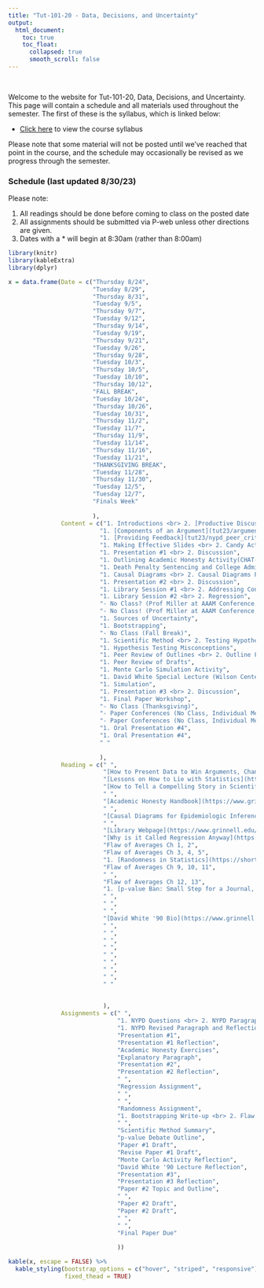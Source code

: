 ```yaml
---
title: "Tut-101-20 - Data, Decisions, and Uncertainty"
output:
  html_document:
    toc: true
    toc_float:
      collapsed: true
      smooth_scroll: false
---
```


$~$

Welcome to the website for Tut-101-20, Data, Decisions, and Uncertainty. This page will contain a schedule and all materials used throughout the semester. The first of these is the syllabus, which is linked below:

- [Click here](syllabusTut23.html) to view the course syllabus

Please note that some material will not be posted until we've reached that point in the course, and the schedule may occasionally be revised as we progress through the semester.

### Schedule (last updated 8/30/23)

Please note:

1. All readings should be done before coming to class on the posted date
2. All assignments should be submitted via P-web unless other directions are given.
3. Dates with a $*$ will begin at 8:30am (rather than 8:00am)

```r
library(knitr)
library(kableExtra)
library(dplyr)

x = data.frame(Date = c("Thursday 8/24", 
                        "Tuesday 8/29",
                        "Thursday 8/31",
                        "Tuesday 9/5",
                        "Thursday 9/7",
                        "Tuesday 9/12",
                        "Thursday 9/14",
                        "Tuesday 9/19",
                        "Thursday 9/21",
                        "Tuesday 9/26",
                        "Thursday 9/28",
                        "Tuesday 10/3",
                        "Thursday 10/5",
                        "Tuesday 10/10",
                        "Thursday 10/12",
                        "FALL BREAK",
                        "Tuesday 10/24",
                        "Thursday 10/26",
                        "Tuesday 10/31",
                        "Thursday 11/2",
                        "Tuesday 11/7",
                        "Thursday 11/9",
                        "Tuesday 11/14",
                        "Thursday 11/16",
                        "Tuesday 11/21",
                        "THANKSGIVING BREAK",
                        "Tuesday 11/28",
                        "Thursday 11/30",
                        "Tuesday 12/5",
                        "Tuesday 12/7",
                        "Finals Week"
                        
                        ), 
               Content = c("1. Introductions <br> 2. [Productive Discussions](tut23/rf.pdf) <br> 3. [Discussion](tut23/discussion1.html)", 
                          "1. [Components of an Argument](tut23/arguments.pdf) <br> 2. [Descriptive Statistics](tut23/desc_v2.html) <br> 3. [NYPD Activity](tut23/nypd.html)",
                          "1. [Providing Feedback](tut23/nypd_peer_critiques.html) <br> 2. [NYPD Revisited](tut23/nypd_lies.html)",
                          "1. Making Effective Slides <br> 2. Candy Activity <br>",
                          "1. Presentation #1 <br> 2. Discussion",
                          "1. Outlining Academic Honesty Activity(CHAT-GPT vs Students) <br> 2. Quoting and Citation Practice",
                          "1. Death Penalty Sentencing and College Admissions",
                          "1. Causal Diagrams <br> 2. Causal Diagrams Practice",
                          "1. Presentation #2 <br> 2. Discussion",
                          "1. Library Session #1 <br> 2. Addressing Confounding",
                          "1. Library Session #2 <br> 2. Regression",
                          "- No Class? (Prof Miller at AAAM Conference, Maybe)",
                          "- No Class! (Prof Miller at AAAM Conference, Certainly)",
                          "1. Sources of Uncertainty",
                          "1. Bootstrapping",
                          "- No Class (Fall Break)",
                          "1. Scientific Method <br> 2. Testing Hypotheses using Randomness",
                          "1. Hypothesis Testing Misconceptions",
                          "1. Peer Review of Outlines <br> 2. Outline Flaw of Averages Application",
                          "1. Peer Review of Drafts",
                          "1. Monte Carlo Simulation Activity",
                          "1. David White Special Lecture (Wilson Center)",
                          "1. Simulation",
                          "1. Presentation #3 <br> 2. Discussion",
                          "1. Final Paper Workshop",
                          "- No Class (Thanksgiving)",
                          "- Paper Conferences (No Class, Individual Meetings)",
                          "- Paper Conferences (No Class, Individual Meetings)",
                          "1. Oral Presentation #4",
                          "1. Oral Presentation #4",
                          " "
                          
                          ),
               Reading = c(" ", 
                           "[How to Present Data to Win Arguments, Change Minds, and Save Lives](https://shorturl.at/qsVYZ)",
                           "[Lessons on How to Lie with Statistics](https://shorturl.at/qrwyY)",
                           "[How to Tell a Compelling Story in Scientific Presentations](https://www.nature.com/articles/d41586-021-03603-2)",
                           " ",
                           "[Academic Honesty Handbook](https://www.grinnell.edu/about/leadership/offices-services/academic-advising/resources)",
                           " ",
                           "[Causal Diagrams for Epidemiologic Inference](https://academic.oup.com/book/8266/chapter/153863534)",
                           " ",
                           "[Library Webpage](https://www.grinnell.edu/academics/libraries/students/research)",
                           "[Why is it Called Regression Anyway](https://shorturl.at/lrtOT)",
                           "Flaw of Averages Ch 1, 2",
                           "Flaw of Averages Ch 3, 4, 5",
                           "1. [Randomness in Statistics](https://shorturl.at/oGJW3) <br> 2. Flaw of Averages Ch 6, 7, 8",
                           "Flaw of Averages Ch 9, 10, 11",
                           " ",
                           "Flaw of Averages Ch 12, 13",
                           "1. [p-value Ban: Small Step for a Journal, Giant Leap for Science](https://www.sciencenews.org/blog/context/p-value-ban-small-step-journal-giant-leap-science) <br> 2. [p-values are Just the Tip of the Iceberg](https://www.nature.com/articles/520612a)",
                           " ",
                           " ",
                           " ",
                           "[David White '90 Bio](https://www.grinnell.edu/user/white)",
                           " ",
                           " ",
                           " ",
                           " ",
                           " ",
                           " ",
                           " ",
                           " ",
                           " "
                           
                           
                           ),
               Assignments = c(" ", 
                               "1. NYPD Questions <br> 2. NYPD Paragraph",
                               "1. NYPD Revised Paragraph and Reflection <br> NYPD Revisited Questions",
                               "Presentation #1",
                               "Presentation #1 Reflection",
                               "Academic Honesty Exercises",
                               "Explanatory Paragraph",
                               "Presentation #2",
                               "Presentation #2 Reflection",
                               " ",
                               "Regression Assignment",
                               " ",
                               " ",
                               "Randomness Assignment",
                               "1. Bootstrapping Write-up <br> 2. Flaw of Averages Sign-up",
                               " ",
                               "Scientific Method Summary",
                               "p-value Debate Outline",
                               "Paper #1 Draft",
                               "Revise Paper #1 Draft",
                               "Monte Carlo Activity Reflection",
                               "David White '90 Lecture Reflection", 
                               "Presentation #3",
                               "Presentation #3 Reflection",
                               "Paper #2 Topic and Outline",
                               " ",
                               "Paper #2 Draft",
                               "Paper #2 Draft",
                               " ",
                               " ",
                               "Final Paper Due"
                               
                               ))

kable(x, escape = FALSE) %>%
  kable_styling(bootstrap_options = c("hover", "striped", "responsive"),
                fixed_thead = TRUE)
```